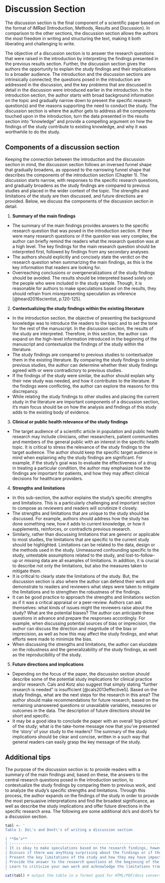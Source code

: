 # Discussion Section

The discussion section is the final component of a scientific paper based on the format of IMRad (Introduction, Methods, Results and Discussion). In comparison to the other sections, the discussion section allows the authors the most freedom in writing and structuring the text, making it both liberating and challenging to write.

The objective of a discussion section is to answer the research questions that were raised in the introduction by interpreting the findings presented in the previous results section. Further, the discussion section gives the authors the opportunity to explain the study findings and their implications to a broader audience. The introduction and the discussion sections are intrinsically connected; the questions posed in the introduction are addressed in the discussion, and the key problems that are discussed in detail in the discussion were introduced earlier in the introduction. In the introduction section, the author starts with broad background information on the topic and gradually narrow down to present the specific research question(s) and the reasons supporting the need to conduct the study. The discussion section is where the author gets to address all the components touched upon in the introduction, turn the data presented in the results section into “knowledge” and provide a compelling argument on how the findings of the study contribute to existing knowledge, and why it was worthwhile to do the study.

## Components of a discussion section

Keeping the connection between the introduction and the discussion section in mind, the discussion section follows an inversed funnel shape that gradually broadens, as opposed to the narrowing funnel shape that describes the components of the introduction section (Chapter 1). The discussion starts narrow, with responses to the specific research questions, and gradually broadens as the study findings are compared to previous studies and placed in the wider context of the topic. The strengths and limitations of the study are then discussed, and future directions are provided. Below, we discuss the components of the discussion section in detail.

1.	**Summary of the main findings**
- The summary of the main findings provides answers to the specific research question that was posed in the introduction section. If there were many research questions or if the question was very complex, the author can briefly remind the readers what the research question was at a high level. The key findings for the main research question should be interpreted first, followed by findings from any secondary analyses.
- The authors should explicitly and concisely state the verdict on the research question when summarizing the main findings, as this is the key information that readers are looking for.
- Overreaching conclusions or overgeneralizations of the study findings should be avoided. The results should be interpreted based solely on the people who were included in the study sample. Though, it is reasonable for authors to make speculations based on the results, they should refrain from misrepresenting speculation as inference [@heard2016scientist, p.120-125].

2.	**Contextualizing the study findings within the existing literature**
-	In the introduction section, the objective of presenting the background knowledge was to introduce the readers to the topic and to set the tone for the rest of the manuscript. In the discussion section, the results of the study are interpreted. Therefore, in this section, the author can expand on the high-level information introduced in the beginning of the manuscript and contextualize the findings of the study within the literature. 
-	The study findings are compared to previous studies to contextualize them in the existing literature. By comparing the study findings to similar previous studies, the author can determine whether their study findings agreed with or were contradictory to previous studies. 
-	If the findings of the study were similar, the author should explain why their new study was needed, and how it contributes to the literature. If the findings were conflicting, the author can explore the reasons for this discrepancy. 
-	While relating the study findings to other studies and placing the current study in the literature are important components of a discussion section, it’s main focus should be on how the analysis and findings of this study adds to the existing body of evidence.

3.	**Clinical or public health relevance of the study findings**
-	The target audience of a scientific article in population and public health research may include clinicians, other researchers, patient communities and members of the general public with an interest in the specific health topic. It is critical to stress the relevance of the study findings to the target audience. The author should keep the specific target audience in mind when explaining why the study findings are significant. For example, if the study’s goal was to evaluate the effectiveness of a drug in treating a particular condition, the author may emphasize how the findings are important for patients, and how they may affect clinical decisions for healthcare providers.

4.	**Strengths and limitations**
-	In this sub-section, the author explains the study’s specific strengths and limitations. This is a particularly challenging and important section to compose as reviewers and readers will scrutinize it closely.
-	The strengths and limitations that are unique to the study should be discussed. For example, authors should address how the study has done something new, how it adds to current knowledge, or how it supplements, reinforces, or contradicts previous research. 
-	Similarly, rather than discussing limitations that are generic or applicable to most studies, the limitations that are specific to the current study should be highlighted. Limitations can be related to the data, design or the methods used in the study. Unmeasured confounding specific to the study, untestable assumptions related to the study, and lost-to-follow-up or missing data are all examples of limitations. In addition, it is crucial to describe not only the limitations, but also the measures taken to mitigate them.
-	It is critical to clearly state the limitations of the study. But, the discussion section is also where the author can defend their work and demonstrate to readers and reviewers what steps were taken to mitigate the limitations and to strengthen the robustness of the findings. 
-	It can be good practice to approach the strengths and limitations section as if it was a critical appraisal or a peer-review. Authors can ask themselves: what kinds of issues might the reviewers raise about the study? What are the potential biases? The author can anticipate these questions in advance and prepare the responses accordingly. For example, when discussing potential sources of bias or imprecision, the author can discuss the direction and magnitude of the bias or imprecision, as well as how this may affect the study findings, and what efforts were made to minimize the bias.
-	When discussing the strengths and limitations, the author can elucidate on the robustness and the generalizability of the study findings, as well as the reproducibility of the study. 

5.	**Future directions and implications**
-	Depending on the focus of the paper, the discussion section should describe some of the potential study implications for clinical practice and/or research. Cals and Kotz also suggest that simply stating “further research is needed” is insufficient [@cals2013effective5]. Based on the study findings, what are the next steps for the research in this area? The author should make recommendations for future research, based on the remaining unanswered questions or unavailable variables, measures or outcomes in the data. The description of future directions should be short and specific.
-	It may be a good idea to conclude the paper with an overall ‘big-picture’ of the study; what is the take-home message now that you’ve presented the ‘story’ of your study to the readers? The summary of the study implications should be clear and concise, written in a such way that general readers can easily grasp the key message of the study. 

## Additional tips 

The purpose of the discussion section is: to provide readers with a summary of the main findings and, based on these, the answers to the central research questions posed in the introduction section, to contextualize the study findings by comparing them to previous work, and to analyze the study’s specific strengths and limitations. Through this process, the author expands on the findings of the study in order to provide the most persuasive interpretations and find the broadest significance, as well as describe the study implications and offer future directions in the specific research area. The following are some additional do’s and dont’s for a discussion section.

```r
tabl <- '
Table 1: Do\'s and Dont\'s of writing a discussion section

| **Do’s**                                                                                                                                                                                                                       | **Dont’s**                                                                                                                                                                                                                                                                                                             |
| :----------------------------------------------------------------------------------------------------------------------------------------------------------------------------------------------------------------------------- | :--------------------------------------------------------------------------------------------------------------------------------------------------------------------------------------------------------------------------------------------------------------------------------------------------------------------- |
| It is okay to make speculations based on the research findings, however, make sure that you present these as speculations and not as causal inferences. Also, be clear about the study limitations                             | Do not present in detail all of the possible sensitivity analyses or all of the sensitivity analyses that you conducted. Only discuss those that contribute to the robustness of your interpretation of the study findings                                                                                             |
| Discuss if there was anything surprising about the findings or if the results went against the initial hypothesis                                                                                                              | Do not omit any potential alternative explanations of the findings of your study. In the discussion section, reviewers will mainly be focused on whether the interpretations and conclusions drawn were supported by the evidence presented, and whether there were any alternative explanations that may be plausible |
| Present the key limitations of the study and how they may have impacted the results                                                                                                                                            | Do not restate the findings too repetitively. The paper should end with a clear summarizing statement of the manuscript’s storyline.                                                                                                                                                                                   |
| Provide the answer to the research questions at the beginning of the discussion section. Ensure that your answer is in line with the research question presented in the introduction section.                                  | Do not interpret the absence of statistical significance as the absence of association. The findings should not be interpreted solely based on the p-values of the statistical tests [@lederer2019control]                                                                                                             |
| Learn to criticize your own work and acknowledge the limitations transparently. But, also use the discussion section as an opportunity to defend your work and to talk about the steps that were taken to mitigate limitations |                                                                                                                                                                                                                                                                                                                        |
'
cat(tabl) # output the table in a format good for HTML/PDF/docx conversion
```
